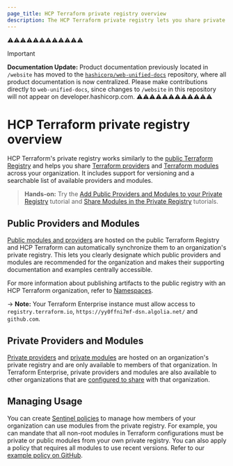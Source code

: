 ```yaml
---
page_title: HCP Terraform private registry overview
description: The HCP Terraform private registry lets you share private modules and providers across your organization.
---
```


⚠️⚠️⚠️⚠️⚠️⚠️⚠️⚠️⚠️⚠️⚠️⚠️
> [!IMPORTANT]  
> **Documentation Update:** Product documentation previously located in `/website` has moved to the [`hashicorp/web-unified-docs`](https://github.com/hashicorp/web-unified-docs) repository, where all product documentation is now centralized. Please make contributions directly to `web-unified-docs`, since changes to `/website` in this repository will not appear on developer.hashicorp.com.
⚠️⚠️⚠️⚠️⚠️⚠️⚠️⚠️⚠️⚠️⚠️⚠️

# HCP Terraform private registry overview

HCP Terraform's private registry works similarly to the [public Terraform Registry](/terraform/registry) and helps you share [Terraform providers](/terraform/language/providers) and [Terraform modules](/terraform/language/modules) across your organization. It includes support for versioning and a searchable list of available providers and modules.

> **Hands-on:** Try the [Add Public Providers and Modules to your Private Registry](/terraform/tutorials/modules/private-registry-add) tutorial and [Share Modules in the Private Registry](/terraform/tutorials/modules/module-private-registry-share) tutorials.

## Public Providers and Modules

[Public modules and providers](/terraform/cloud-docs/registry/add) are hosted on the public Terraform Registry and HCP Terraform can automatically synchronize them to an organization's private registry. This lets you clearly designate which public providers and modules are recommended for the organization and makes their supporting documentation and examples centrally accessible.

For more information about publishing artifacts to the public registry with an HCP Terraform organization, refer to [Namespaces](/terraform/cloud-docs/public-namespace).

-> **Note:** Your Terraform Enterprise instance must allow access to `registry.terraform.io`, `https://yy0ffni7mf-dsn.algolia.net/` and `github.com`.

## Private Providers and Modules

[Private providers](/terraform/cloud-docs/registry/publish-providers) and [private modules](/terraform/cloud-docs/registry/publish-modules) are hosted on an organization's private registry and are only available to members of that organization. In Terraform Enterprise, private providers and modules are also available to other organizations that are [configured to share](/terraform/enterprise/admin/application/registry-sharing) with that organization.


## Managing Usage

You can create [Sentinel policies](/terraform/cloud-docs/policy-enforcement) to manage how members of your organization can use modules from the private registry. For example, you can mandate that all non-root modules in Terraform configurations must be private or public modules from your own private registry. You can also apply a policy that requires all modules to use recent versions. Refer to our [example policy on GitHub](https://github.com/hashicorp/terraform-sentinel-policies/blob/main/cloud-agnostic/http-examples/use-recent-versions-from-pmr.sentinel).
